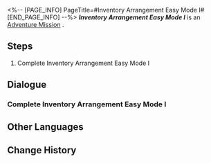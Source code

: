 <%-- [PAGE_INFO]
PageTitle=#Inventory Arrangement Easy Mode I#
[END_PAGE_INFO] --%>
{{Stub|Dialogue.}}
{{Mission Infobox
|id            = 8025228
|title         = 
|image         = <!--Mission Inventory Arrangement Easy Mode I.png-->
|type          = Adventure
|event_name    = 
|chapter       = 
|requirements  = 
|summary       = <!--official mission summary from Fate's Atlas-->
|characters    = Trailblazer
|startLocation = [[<!--starting world-->]] - [[<!--starting area-->]]
|world         = <!--starting world-->
|area          = <!--starting area-->
|prev          = 
|next          = 
|rewards       = 
}}
'''''Inventory Arrangement Easy Mode I''''' is an [[Adventure Mission]]<!--in [world]-->.

==Steps==
# Complete Inventory Arrangement Easy Mode I

<!--
==Gameplay Notes==

--><!--
==Trial Character==

-->
==Dialogue==
{{Stub Dialogue}}
===Complete Inventory Arrangement Easy Mode I===
{{Mission Description|type=adventure|location=<!--to be added-->|Complete Inventory Arrangement Easy Mode I}}
{{Dialogue Start}}
:{{tx}}
{{Dialogue End}}

==Other Languages==
{{Other Languages
|en   = Inventory Arrangement Easy Mode I
|zhs  = 「码放货物」简单模式I
|zht  = 「堆放貨物」簡單模式I
|ja   = 「貨物整理」難易度・簡単I
|ko   = 「화물 적재」 쉬움 모드 I
|es   = Cargamento de mercancía: modo fácil&nbsp;I
|fr   = Mode facile I de Gestion du chargement
|ru   = Погрузка товара - Простой режим I
|th   = โหลดสินค้าโหมดง่าย I
|vi   = "Sắp Xếp Hàng Hóa" Chế Độ Dễ I
|de   = Lagerverwaltung – Leichter Modus I
|id   = "Penataan Barang" Mode Gampang I
|pt   = Organização de Inventário - Modo Fácil I
}}

==Change History==
{{Change History|2.5}}

